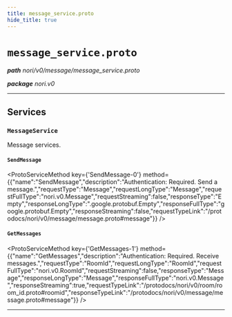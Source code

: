 ```yaml
---
title: message_service.proto
hide_title: true
---
```



# `message_service.proto`
_**path** nori/v0/message/message_service.proto_

_**package** nori.v0_



---

## Services


### `MessageService`

Message services.


#### `SendMessage`
<ProtoServiceMethod key={'SendMessage-0'} method={{"name":"SendMessage","description":"Authentication: Required. Send a message.","requestType":"Message","requestLongType":"Message","requestFullType":"nori.v0.Message","requestStreaming":false,"responseType":"Empty","responseLongType":".google.protobuf.Empty","responseFullType":"google.protobuf.Empty","responseStreaming":false,"requestTypeLink":"/protodocs/nori/v0/message/message.proto#message"}} />


#### `GetMessages`
<ProtoServiceMethod key={'GetMessages-1'} method={{"name":"GetMessages","description":"Authentication: Required. Receive messages.","requestType":"RoomId","requestLongType":"RoomId","requestFullType":"nori.v0.RoomId","requestStreaming":false,"responseType":"Message","responseLongType":"Message","responseFullType":"nori.v0.Message","responseStreaming":true,"requestTypeLink":"/protodocs/nori/v0/room/room_id.proto#roomid","responseTypeLink":"/protodocs/nori/v0/message/message.proto#message"}} />


---


  